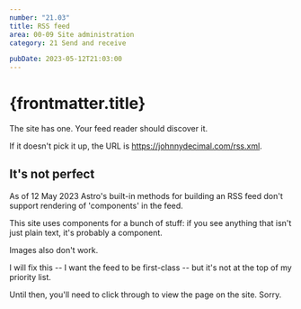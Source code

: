 ```yaml
---
number: "21.03"
title: RSS feed
area: 00-09 Site administration
category: 21 Send and receive

pubDate: 2023-05-12T21:03:00
---
```


# {frontmatter.title}

The site has one. Your feed reader should discover it.

If it doesn't pick it up, the URL is https://johnnydecimal.com/rss.xml.

## It's not perfect

As of 12 May 2023 Astro's built-in methods for building an RSS feed don't support rendering of 'components' in the feed.

This site uses components for a bunch of stuff: if you see anything that isn't just plain text, it's probably a component.

Images also don't work.

I will fix this -- I want the feed to be first-class -- but it's not at the top of my priority list.

Until then, you'll need to click through to view the page on the site. Sorry.
